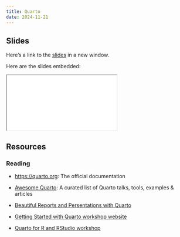 ```yaml
---
title: Quarto
date: 2024-11-21
---
```



## Slides

Here's a link to the [slides](/slides/06-quarto/index.qmd){target="_blank"} in a new window. 

Here are the slides embedded:

<iframe class="slide-deck ar3x2" src="/slides/06-quarto/index.html" title="06-quarto slides">
</iframe>

## Resources

### Reading

- <https://quarto.org>: The official documentation

- [Awesome Quarto](https://github.com/mcanouil/awesome-quarto): A curated list of Quarto talks, tools, examples & articles

- [Beautiful Reports and Persentations with Quarto](https://thomasmock.quarto.pub/reports-presentations/#/title-slide)

- [Getting Started with Quarto workshop website](https://rstudio-conf-2022.github.io/get-started-quarto/)

- [Quarto for R and RStudio workshop](https://posit-conf-2023.github.io/quarto-r/)


